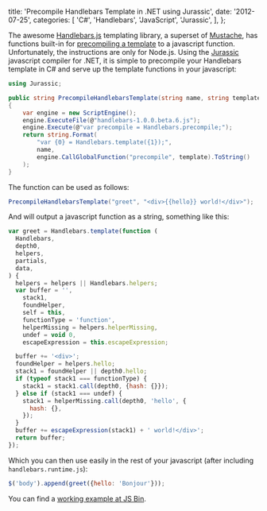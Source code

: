 
  title:
    'Precompile Handlebars Template in .NET using Jurassic',
  date: '2012-07-25',
  categories: [
    'C#',
    'Handlebars',
    'JavaScript',
    'Jurassic',
  ],
};


The awesome [Handlebars.js][1] templating library, a superset of [Mustache][2], has functions built-in for [precompiling a template][3] to a javascript function. Unfortunately, the instructions are only for Node.js. Using the [Jurassic][4] javascript compiler for .NET, it is simple to precompile your Handlebars template in C# and serve up the template functions in your javascript:

```csharp
using Jurassic;

public string PrecompileHandlebarsTemplate(string name, string template)
{
    var engine = new ScriptEngine();
    engine.ExecuteFile(@"handlebars-1.0.0.beta.6.js");
    engine.Execute(@"var precompile = Handlebars.precompile;");
    return string.Format(
        "var {0} = Handlebars.template({1});",
        name,
        engine.CallGlobalFunction("precompile", template).ToString()
    );
}
```

The function can be used as follows:

```csharp
PrecompileHandlebarsTemplate("greet", "<div>{{hello}} world!</div>");
```

And will output a javascript function as a string, something like this:

```javascript
var greet = Handlebars.template(function (
  Handlebars,
  depth0,
  helpers,
  partials,
  data,
) {
  helpers = helpers || Handlebars.helpers;
  var buffer = '',
    stack1,
    foundHelper,
    self = this,
    functionType = 'function',
    helperMissing = helpers.helperMissing,
    undef = void 0,
    escapeExpression = this.escapeExpression;

  buffer += '<div>';
  foundHelper = helpers.hello;
  stack1 = foundHelper || depth0.hello;
  if (typeof stack1 === functionType) {
    stack1 = stack1.call(depth0, {hash: {}});
  } else if (stack1 === undef) {
    stack1 = helperMissing.call(depth0, 'hello', {
      hash: {},
    });
  }
  buffer += escapeExpression(stack1) + ' world!</div>';
  return buffer;
});
```

Which you can then use easily in the rest of your javascript (after including `handlebars.runtime.js`):

```javascript
$('body').append(greet({hello: 'Bonjour'}));
```

You can find a [working example at JS Bin][5].

[1]: http://handlebarsjs.com/
[2]: http://mustache.github.com/
[3]: http://handlebarsjs.com/precompilation.html 'Precompiling a Handlebars template'
[4]: http://jurassic.codeplex.com/
[5]: http://jsbin.com/ojopig/2/
